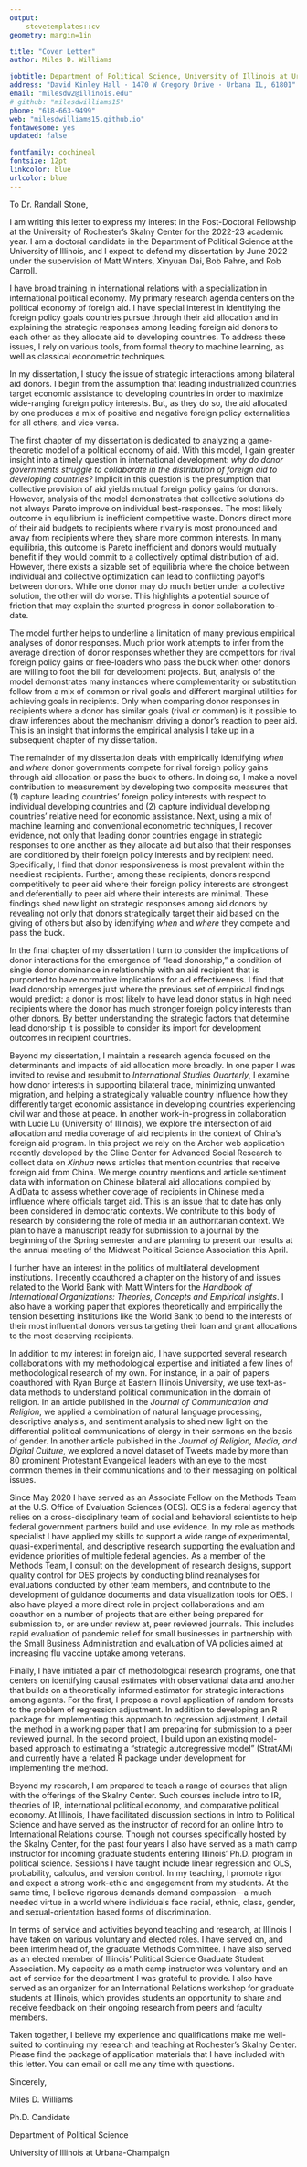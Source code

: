 ```yaml
---
output: 
    stevetemplates::cv
geometry: margin=1in

title: "Cover Letter"
author: Miles D. Williams

jobtitle: Department of Political Science, University of Illinois at Urbana-Champaign
address: "David Kinley Hall · 1470 W Gregory Drive · Urbana IL, 61801"
email: "milesdw2@illinois.edu"
# github: "milesdwilliams15"
phone: "618-663-9499"
web: "milesdwilliams15.github.io"
fontawesome: yes
updated: false

fontfamily: cochineal
fontsize: 12pt
linkcolor: blue
urlcolor: blue
---
```


\bigskip

To Dr. Randall Stone,

\bigskip

I am writing this letter to express my interest in the Post-Doctoral Fellowship at the University of Rochester's Skalny Center for the 2022-23 academic year. I am a doctoral candidate in the Department of Political Science at the University of Illinois, and I expect to defend my dissertation by June 2022 under the supervision of Matt Winters, Xinyuan Dai, Bob Pahre, and Rob Carroll. 

I have broad training in international relations with a specialization in international political economy. My primary research agenda centers on the political economy of foreign aid. I have special interest in identifying the foreign policy goals countries pursue through their aid allocation and in explaining the strategic responses among leading foreign aid donors to each other as they allocate aid to developing countries. To address these issues, I rely on various tools, from formal theory to machine learning, as well as classical econometric techniques.

In my dissertation, I study the issue of strategic interactions among bilateral aid donors. I begin from the assumption that leading industrialized countries target economic assistance to developing countries in order to maximize wide-ranging foreign policy interests. But, as they do so, the aid allocated by one produces a mix of positive and negative foreign policy externalities for all others, and vice versa. 

The first chapter of my dissertation is dedicated to analyzing a game-theoretic model of a political economy of aid. With this model, I gain greater insight into a timely question in international development: *why do donor governments struggle to collaborate in the distribution of foreign aid to developing countries?* Implicit in this question is the presumption that collective provision of aid yields mutual foreign policy gains for donors. However, analysis of the model demonstrates that collective solutions do not always Pareto improve on individual best-responses. The most likely outcome in equilibrium is inefficient competitive waste. Donors direct more of their aid budgets to recipients where rivalry is most pronounced and away from recipients where they share more common interests. In many equilibria, this outcome is Pareto inefficient and donors would mutually benefit if they would commit to a collectively optimal distribution of aid. However, there exists a sizable set of equilibria where the choice between individual and collective optimization can lead to conflicting payoffs between donors. While one donor may do much better under a collective solution, the other will do worse. This highlights a potential source of friction that may explain the stunted progress in donor collaboration to-date.

The model further helps to underline a limitation of many previous empirical analyses of donor responses. Much prior work attempts to infer from the average direction of donor responses whether they are competitors for rival foreign policy gains or free-loaders who pass the buck when other donors are willing to foot the bill for development projects. But, analysis of the model demonstrates many instances where complementarity or substitution follow from a mix of common or rival goals and different marginal utilities for achieving goals in recipients. Only when comparing donor responses in recipients where a donor has similar goals (rival or common) is it possible to draw inferences about the mechanism driving a donor's reaction to peer aid. This is an insight that informs the empirical analysis I take up in a subsequent chapter of my dissertation.

The remainder of my dissertation deals with empirically identifying *when* and *where* donor governments compete for rival foreign policy gains through aid allocation or pass the buck to others. In doing so, I make a novel contribution to measurement by developing two composite measures that (1) capture leading countries' foreign policy interests with respect to individual developing countries and (2) capture individual developing countries' relative need for economic assistance. Next, using a mix of machine learning and conventional econometric techniques, I recover evidence, not only that leading donor countries engage in strategic responses to one another as they allocate aid but also that their responses are conditioned by their foreign policy interests and by recipient need. Specifically, I find that donor responsiveness is most prevalent within the neediest recipients. Further, among these recipients, donors respond competitively to peer aid where their foreign policy interests are strongest and deferentially to peer aid where their interests are minimal. These findings shed new light on strategic responses among aid donors by revealing not only that donors strategically target their aid based on the giving of others but also by identifying *when* and *where* they compete and pass the buck.

In the final chapter of my dissertation I turn to consider the implications of donor interactions for the emergence of "lead donorship," a condition of single donor dominance in relationship with an aid recipient that is purported to have normative implications for aid effectiveness. I find that lead donorship emerges just where the previous set of empirical findings would predict: a donor is most likely to have lead donor status in high need recipients where the donor has much stronger foreign policy interests than other donors. By better understanding the strategic factors that determine lead donorship it is possible to consider its import for development outcomes in recipient countries.

Beyond my dissertation, I maintain a research agenda focused on the determinants and impacts of aid allocation more broadly. In one paper I was invited to revise and resubmit to *International Studies Quarterly*, I examine how donor interests in supporting bilateral trade, minimizing unwanted migration, and helping a strategically valuable country influence how they differently target economic assistance in developing countries experiencing civil war and those at peace. In another work-in-progress in collaboration with Lucie Lu (University of Illinois), we explore the intersection of aid allocation and media coverage of aid recipients in the context of China's foreign aid program. In this project we rely on the Archer web application recently developed by the Cline Center for Advanced Social Research to collect data on *Xinhua* news articles that mention countries that receive foreign aid from China. We merge country mentions and article sentiment data with information on Chinese bilateral aid allocations compiled by AidData to assess whether coverage of recipients in Chinese media influence where officials target aid. This is an issue that to date has only been considered in democratic contexts. We contribute to this body of research by considering the role of media in an authoritarian context. We plan to have a manuscript ready for submission to a journal by the beginning of the Spring semester and are planning to present our results at the annual meeting of the Midwest Political Science Association this April.

I further have an interest in the politics of multilateral development institutions. I recently coauthored a chapter on the history of and issues related to the World Bank with Matt Winters for the *Handbook of International Organizations: Theories, Concepts and Empirical Insights*. I also have a working paper that explores theoretically and empirically the tension besetting institutions like the World Bank to bend to the interests of their most influential donors versus targeting their loan and grant allocations to the most deserving recipients.

In addition to my interest in foreign aid, I have supported several research collaborations with my methodological expertise and initiated a few lines of methodological research of my own. For instance, in a pair of papers coauthored with Ryan Burge at Eastern Illinois University, we use text-as-data methods to understand political communication in the domain of religion. In an article published in the *Journal of Communication and Religion*, we applied a combination of natural language processing, descriptive analysis, and sentiment analysis to shed new light on the differential political communications of clergy in their sermons on the basis of gender. In another article published in the *Journal of Religion, Media, and Digital Culture*, we explored a novel dataset of Tweets made by more than 80 prominent Protestant Evangelical leaders with an eye to the most common themes in their communications and to their messaging on political issues.

Since May 2020 I have served as an Associate Fellow on the Methods Team at the U.S. Office of Evaluation Sciences (OES). OES is a federal agency that relies on a cross-disciplinary team of social and behavioral scientists to help federal government partners build and use evidence. In my role as methods specialist I have applied my skills to support a wide range of experimental, quasi-experimental, and descriptive research supporting the evaluation and evidence priorities of multiple federal agencies. As a member of the Methods Team, I consult on the development of research designs, support quality control for OES projects by conducting blind reanalyses for evaluations conducted by other team members, and contribute to the development of guidance documents and data visualization tools for OES. I also have played a more direct role in project collaborations and am coauthor on a number of projects that are either being prepared for submission to, or are under review at, peer reviewed journals. This includes rapid evaluation of pandemic relief for small businesses in partnership with the Small Business Administration and evaluation of VA policies aimed at increasing flu vaccine uptake among veterans.

Finally, I have initiated a pair of methodological research programs, one that centers on identifying causal estimates with observational data and another that builds on a theoretically informed estimator for strategic interactions among agents. For the first, I propose a novel application of random forests to the problem of regression adjustment. In addition to developing an R package for implementing this approach to regression adjustment, I detail the method in a working paper that I am preparing for submission to a peer reviewed journal. In the second project, I build upon an existing model-based approach to estimating a "strategic autoregressive model" (StratAM) and currently have a related R package under development for implementing the method.

Beyond my research, I am prepared to teach a range of courses that align with the offerings of the Skalny Center. Such courses include intro to IR, theories of IR, international political economy, and comparative political economy. At Illinois, I have facilitated discussion sections in Intro to Political Science and have served as the instructor of record for an online Intro to International Relations course. Though not courses specifically hosted by the Skalny Center, for the past four years I also have served as a math camp instructor for incoming graduate students entering Illinois' Ph.D. program in political science. Sessions I have taught include linear regression and OLS, probability, calculus, and version control. In my teaching, I promote rigor and expect a strong work-ethic and engagement from my students. At the same time, I believe rigorous demands demand compassion---a much needed virtue in a world where individuals face racial, ethnic, class, gender, and sexual-orientation based forms of discrimination.

In terms of service and activities beyond teaching and research, at Illinois I have taken on various voluntary and elected roles. I have served on, and been interim head of, the graduate Methods Committee. I have also served as an elected member of Illinois' Political Science Graduate Student Association. My capacity as a math camp instructor was voluntary and an act of service for the department I was grateful to provide. I also have served as an organizer for an International Relations workshop for graduate students at Illinois, which provides students an opportunity to share and receive feedback on their ongoing research from peers and faculty members.

Taken together, I believe my experience and qualifications make me well-suited to continuing my research and teaching at Rochester's Skalny Center. Please find the package of application materials that I have included with this letter. You can email or call me any time with questions.

\bigskip

Sincerely,

Miles D. Williams

\vspace{-10pt}

Ph.D. Candidate

\vspace{-10pt}

Department of Political Science

\vspace{-10pt}

University of Illinois at Urbana-Champaign